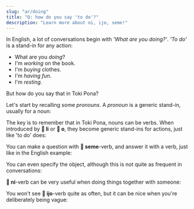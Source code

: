 ```yaml
---
slug: "ar/doing"
title: "Q: how do you say 'to do'?"
description: "Learn more about ni, ijo, seme!"
---
```



In English, a lot of conversations begin with _'What are you doing?'_. _'To do'_ is a stand-in for any action:

- What are you _doing_?
- I'm _working_ on the book.
- I'm _buying_ clothes.
- I'm _having fun_.
- I'm _resting_.

But how do you say that in Toki Pona?

Let's start by recalling some _pronouns_. A _pronoun_ is a generic stand-in, usually for a noun:

<List>
  <Word sl="ni" m="this, that" />
  <Word sl="ijo" m="something, thing, stuff" />
  <Word sl="seme" m="what? which?" />
</List>

The key is to remember that in Toki Pona, nouns can be verbs. When introduced by **󱤧 li** or **󱥄 o**, they become generic stand-ins for actions, just like 'to do' does:

<List>
  <Word sl="ni" m="to do this, to do that" />
  <Word sl="ijo" m="to do something" />
  <Word sl="seme" m="to do what?" />
</List>

You can make a question with **󱥙 seme**-verb, and answer it with a verb, just like in the English example:

<List>
  <Sentence sl="sina seme?" m="What are you doing?" />
  <Sentence sl="mi esun e len." m="I'm buying clothes." />
</List>

You can even specify the object, although this is not quite as frequent in conversations:

<List>
  <Sentence sl="sina seme e len?" m="What are you doing to the clothes?" />
  <Sentence sl="mi esun e ona." m="I'm buying them." />
</List>

**󱥁 ni**-verb can be very useful when doing things together with someone:

<List>
  <Sentence sl="o pana e moku tawa soweli mi!" m="Please feed our cat!" />
  <Sentence sl="mi ni." m="I'm doing this. (= Got it! On it!)" />
</List>

You won't see **󱤌 ijo**-verb quite as often, but it can be nice when you're deliberately being vague:

<List>
  <Sentence sl="ona li seme?" m="What is she doing?" />
  <Sentence sl="ona li ijo e lipu mi!" m="She is doing something to my book!" />
</List>
